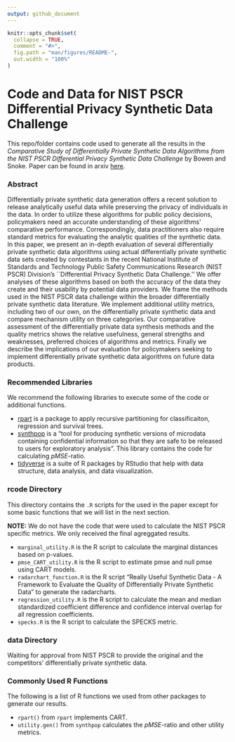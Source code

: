 ```yaml
---
output: github_document
---
```


<!-- README.md is generated from README.Rmd. Please edit that file -->

```r
knitr::opts_chunk$set(
  collapse = TRUE,
  comment = "#>",
  fig.path = "man/figures/README-",
  out.width = "100%"
)
```
# Code and Data for NIST PSCR Differential Privacy Synthetic Data Challenge

This repo/folder contains code used to generate all the results in the *Comparative Study of Differentially Private Synthetic Data Algorithms from the NIST PSCR Differential Privacy Synthetic Data Challenge* by Bowen and Snoke. Paper can be found in arxiv [here](https://arxiv.org/abs/1911.12704).

### Abstract
Differentially private synthetic data generation offers a recent solution to release analytically useful data while preserving the privacy of individuals in the data. In order to utilize these algorithms for public policy decisions, policymakers need an accurate understanding of these algorithms' comparative performance. Correspondingly, data practitioners also require standard metrics for evaluating the analytic qualities of the synthetic data. In this paper, we present an in-depth evaluation of several differentially private synthetic data algorithms using actual differentially private synthetic data sets created by contestants in the recent National Institute of Standards and Technology Public Safety Communications Research (NIST PSCR) Division's ``Differential Privacy Synthetic Data Challenge.'' We offer analyses of these algorithms based on both the accuracy of the data they create and their usability by potential data providers. We frame the methods used in the NIST PSCR data challenge within the broader differentially private synthetic data literature. We implement additional utility metrics, including two of our own, on the differentially private synthetic data and compare mechanism utility on three categories. Our comparative assessment of the differentially private data synthesis methods and the quality metrics shows the relative usefulness, general strengths and weaknesses, preferred choices of algorithms and metrics. Finally we describe the implications of our evaluation for policymakers seeking to implement differentially private synthetic data algorithms on future data products. 

### Recommended Libraries
We recommend the following libraries to execute some of the code or additional functions.

- [rpart](https://cran.r-project.org/web/packages/rpart/rpart.pdf) is a package to apply recursive partitioning for classificaiton, regression and survival trees.
- [synthpop](https://cran.r-project.org/web/packages/synthpop/synthpop.pdf) is a "tool for producing synthetic versions of microdata containing confidential information so that they are safe to be released to users for exploratory analysis". This library contains the code for calculating *pMSE*-ratio. 
- [tidyverse](https://www.tidyverse.org/) is a suite of R packages by RStudio that help with data structure, data analysis, and data visualization.

### rcode Directory

This directory contains the `.R` scripts for the used in the paper except for some basic functions that we will list in the next section.

**NOTE:** We do not have the code that were used to calculate the NIST PSCR specific metrics. We only received the final agreggated results.

- `marginal_utility.R` is the R script to calculate the marginal distances based on p-values.
- `pmse_CART_utility.R` is the R script to estimate pmse and null pmse using CART models.
- `radarchart_function.R` is the R script "Really Useful Synthetic Data - A Framework to Evaluate the Quality of Differentially Private Synthetic Data" to generate the radarcharts.
- `regression_utility.R` is the R script to calculate the mean and median standardized coefficient difference and confidence interval overlap for all regression coefficients.
- `specks.R` is the R script to calculate the SPECKS metric.

### data Directory

Waiting for approval from NIST PSCR to provide the original and the competitors' differentially private synthetic data. 

<!-- This directory contains the differentially private synthetic data generated for the NIST PSCR Data Challenge. The following are the data sets (original and the competitors' differentially private synthetic data). We compressed the data by team within the data type folder due to data storage limitations on GitHub.  -->

<!-- - 2006 San Francisco Fire Department’s Call for Service Data -->
<!-- - 2017 San Francisco Fire Department’s Call for Service Data -->
<!-- - Arizona PUMS -->
<!-- - Vermont PUMS -->

### Commonly Used R Functions

The following is a list of R functions we used from other packages to generate our results.

- `rpart()` from `rpart` implements CART.
- `utility.gen()` from `synthpop` calculates the *pMSE*-ratio and other utility metrics.





